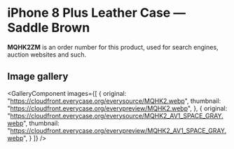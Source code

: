 
# iPhone 8 Plus Leather Case — Saddle Brown

<Callout type='info' emoji='👉🏻'>**MQHK2ZM** is an order number for this product, used for search engines, auction websites and such.</Callout>

## Image gallery

<GalleryComponent
    images={[
      {
        original: "https://cloudfront.everycase.org/everysource/MQHK2.webp",
        thumbnail: "https://cloudfront.everycase.org/everypreview/MQHK2.webp",
      },
      {
        original: "https://cloudfront.everycase.org/everysource/MQHK2_AV1_SPACE_GRAY.webp",
        thumbnail: "https://cloudfront.everycase.org/everypreview/MQHK2_AV1_SPACE_GRAY.webp",
      }
    ]}
  />
